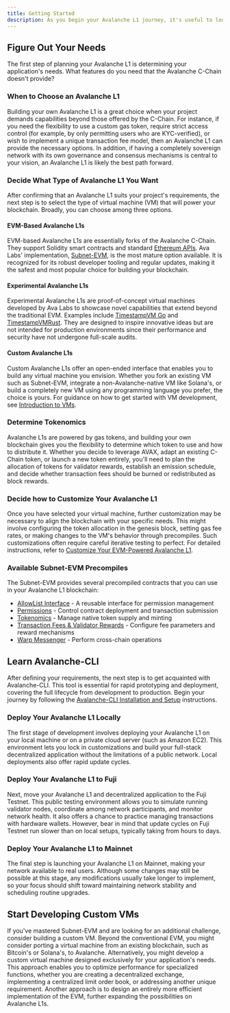 ```yaml
---
title: Getting Started
description: As you begin your Avalanche L1 journey, it's useful to look at the lifecycle of taking an Avalanche L1 from idea to production.
---
```


## Figure Out Your Needs

The first step of planning your Avalanche L1 is determining your application's needs. What features do you need that the Avalanche C-Chain doesn't provide? 

### When to Choose an Avalanche L1

Building your own Avalanche L1 is a great choice when your project demands capabilities beyond those offered by the C-Chain. For instance, if you need the flexibility to use a custom gas token, require strict access control (for example, by only permitting users who are KYC-verified), or wish to implement a unique transaction fee model, then an Avalanche L1 can provide the necessary options. In addition, if having a completely sovereign network with its own governance and consensus mechanisms is central to your vision, an Avalanche L1 is likely the best path forward.

### Decide What Type of Avalanche L1 You Want

After confirming that an Avalanche L1 suits your project's requirements, the next step is to select the type of virtual machine (VM) that will power your blockchain. Broadly, you can choose among three options.

#### EVM-Based Avalanche L1s

EVM-based Avalanche L1s are essentially forks of the Avalanche C-Chain. They support Solidity smart contracts and standard [Ethereum APIs](/docs/api-reference/c-chain/api#ethereum-apis). Ava Labs' implementation, [Subnet-EVM](https://github.com/ava-labs/subnet-evm), is the most mature option available. It is recognized for its robust developer tooling and regular updates, making it the safest and most popular choice for building your blockchain.

#### Experimental Avalanche L1s

Experimental Avalanche L1s are proof-of-concept virtual machines developed by Ava Labs to showcase novel capabilities that extend beyond the traditional EVM. Examples include [TimestampVM Go](/docs/virtual-machines/golang-vms/simple-golang-vm) and [TimestampVMRust](/docs/virtual-machines/timestamp-vm/introduction). They are designed to inspire innovative ideas but are not intended for production environments since their performance and security have not undergone full-scale audits.

#### Custom Avalanche L1s

Custom Avalanche L1s offer an open-ended interface that enables you to build any virtual machine you envision. Whether you fork an existing VM such as Subnet-EVM, integrate a non-Avalanche-native VM like Solana's, or build a completely new VM using any programming language you prefer, the choice is yours. For guidance on how to get started with VM development, see [Introduction to VMs](/docs/virtual-machines).

### Determine Tokenomics

Avalanche L1s are powered by gas tokens, and building your own blockchain gives you the flexibility to determine which token to use and how to distribute it. Whether you decide to leverage AVAX, adapt an existing C-Chain token, or launch a new token entirely, you'll need to plan the allocation of tokens for validator rewards, establish an emission schedule, and decide whether transaction fees should be burned or redistributed as block rewards.

### Decide how to Customize Your Avalanche L1

Once you have selected your virtual machine, further customization may be necessary to align the blockchain with your specific needs. This might involve configuring the token allocation in the genesis block, setting gas fee rates, or making changes to the VM's behavior through precompiles. Such customizations often require careful iterative testing to perfect. For detailed instructions, refer to [Customize Your EVM-Powered Avalanche L1](/docs/avalanche-l1s/upgrade/customize-avalanche-l1).

### Available Subnet-EVM Precompiles

The Subnet-EVM provides several precompiled contracts that you can use in your Avalanche L1 blockchain:

- [AllowList Interface](/docs/avalanche-l1s/allowlist) - A reusable interface for permission management
- [Permissions](/docs/avalanche-l1s/permissions) - Control contract deployment and transaction submission
- [Tokenomics](/docs/avalanche-l1s/tokenomics) - Manage native token supply and minting
- [Transaction Fees & Validator Rewards](/docs/avalanche-l1s/transaction-fees) - Configure fee parameters and reward mechanisms
- [Warp Messenger](/docs/avalanche-l1s/warpmessenger) - Perform cross-chain operations

## Learn Avalanche-CLI

After defining your requirements, the next step is to get acquainted with Avalanche-CLI. This tool is essential for rapid prototyping and deployment, covering the full lifecycle from development to production. Begin your journey by following the [Avalanche-CLI Installation and Setup](https://build.avax.network/docs/tooling/get-avalanche-cli) instructions.

### Deploy Your Avalanche L1 Locally

The first stage of development involves deploying your Avalanche L1 on your local machine or on a private cloud server (such as Amazon EC2). This environment lets you lock in customizations and build your full-stack decentralized application without the limitations of a public network. Local deployments also offer rapid update cycles.

### Deploy Your Avalanche L1 to Fuji

Next, move your Avalanche L1 and decentralized application to the Fuji Testnet. This public testing environment allows you to simulate running validator nodes, coordinate among network participants, and monitor network health. It also offers a chance to practice managing transactions with hardware wallets. However, bear in mind that update cycles on Fuji Testnet run slower than on local setups, typically taking from hours to days.

### Deploy Your Avalanche L1 to Mainnet

The final step is launching your Avalanche L1 on Mainnet, making your network available to real users. Although some changes may still be possible at this stage, any modifications usually take longer to implement, so your focus should shift toward maintaining network stability and scheduling routine upgrades.

## Start Developing Custom VMs

If you've mastered Subnet-EVM and are looking for an additional challenge, consider building a custom VM. Beyond the conventional EVM, you might consider porting a virtual machine from an existing blockchain, such as Bitcoin's or Solana's, to Avalanche. Alternatively, you might develop a custom virtual machine designed exclusively for your application's needs. This approach enables you to optimize performance for specialized functions, whether you are creating a decentralized exchange, implementing a centralized limit order book, or addressing another unique requirement. Another approach is to design an entirely more efficient implementation of the EVM, further expanding the possibilities on Avalanche L1s.